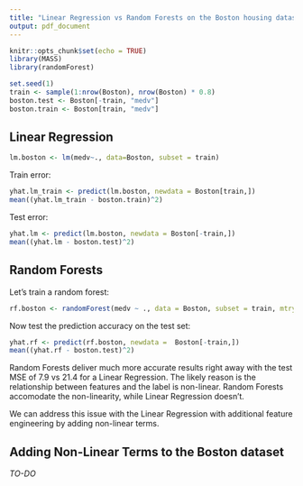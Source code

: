 ```yaml
---
title: "Linear Regression vs Random Forests on the Boston housing dataset"
output: pdf_document
---
```


```r
knitr::opts_chunk$set(echo = TRUE)
library(MASS)
library(randomForest)
```

```r
set.seed(1)
train <- sample(1:nrow(Boston), nrow(Boston) * 0.8)
boston.test <- Boston[-train, "medv"]
boston.train <- Boston[train, "medv"]
```

## Linear Regression 

```r
lm.boston <- lm(medv~., data=Boston, subset = train)
```

Train error:
```r
yhat.lm_train <- predict(lm.boston, newdata = Boston[train,])
mean((yhat.lm_train - boston.train)^2)
```

Test error:
```r
yhat.lm <- predict(lm.boston, newdata = Boston[-train,])
mean((yhat.lm - boston.test)^2)
```

## Random Forests

Let's train a random forest:

```r
rf.boston <- randomForest(medv ~ ., data = Boston, subset = train, mtry=6, ntree=200)
```

Now test the prediction accuracy on the test set:

```r
yhat.rf <- predict(rf.boston, newdata =  Boston[-train,])
mean((yhat.rf - boston.test)^2)
```

Random Forests deliver much more accurate results right away with the test MSE of 7.9 vs 21.4 for a Linear Regression. The likely reason is the relationship between features and the label is non-linear. Random Forests accomodate the non-linearity, while Linear Regression doesn't.

We can address this issue with the Linear Regression with additional feature engineering by adding non-linear terms.

## Adding Non-Linear Terms to the Boston dataset

*TO-DO*

